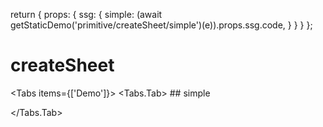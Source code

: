 
  return {
    props: {
      ssg: {
        simple: (await getStaticDemo('primitive/createSheet/simple')(e)).props.ssg.code,
      }
    }
  }
};

# createSheet

<Tabs items={['Demo']}>
  <Tabs.Tab>
    ## simple
    <br />
    <CodeDemo Demo={CreateSheetSimpleDemo} name="simple" />

  </Tabs.Tab>
</Tabs>
